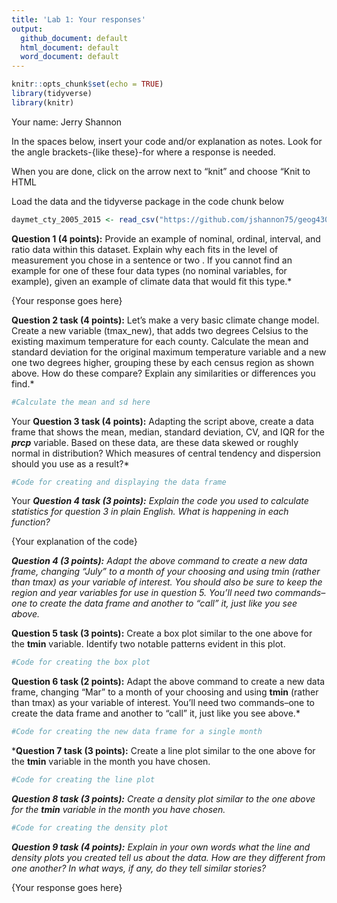 ```yaml
---
title: 'Lab 1: Your responses'
output:
  github_document: default
  html_document: default
  word_document: default
---
```


```r
knitr::opts_chunk$set(echo = TRUE)
library(tidyverse)
library(knitr)
```

Your name: Jerry Shannon

In the spaces below, insert your code and/or explanation as notes. Look for the angle brackets-{like these}-for where a response is needed.

When you are done, click on the arrow next to "knit" and choose "Knit to HTML

Load the data and the tidyverse package in the code chunk below

```r
daymet_cty_2005_2015 <- read_csv("https://github.com/jshannon75/geog4300/raw/master/labs/lab1_%20descriptive_stats/Daymet_Cty_Summary_2005_2015.csv")
```

**Question 1 (4 points):** Provide an example of nominal, ordinal, interval, and ratio data within this dataset. Explain why each fits in the level of measurement you chose in a sentence or two . If you cannot find an example for one of these four data types (no nominal variables, for example), given an example of climate data that would fit this type.*

{Your response goes here}

**Question 2 task (4 points):** Let's make a very basic climate change model. Create a new variable (tmax_new), that adds two degrees Celsius to the existing maximum temperature for each county. Calculate the mean and standard deviation for the original maximum temperature variable and a new one two degrees higher, grouping these by each census region as shown above. How do these compare? Explain any similarities or differences you find.*

```r
#Calculate the mean and sd here

```

{Your explanation of the results}

**Question 3 task (4 points):** Adapting the script above, create a data frame that shows the mean, median, standard deviation, CV, and IQR for the _**prcp**_ variable. Based on these data, are these data skewed or roughly normal in distribution? Which measures of central tendency and dispersion should you use as a result?*

```r
#Code for creating and displaying the data frame

```

{Your explanation of the results}

***Question 4 task (3 points):** Explain the code you used to calculate statistics for question 3 in plain English. What is happening in each function?*

{Your explanation of the code}

***Question 4 (3 points):** Adapt the above command to create a new data frame, changing “July” to a month of your choosing and using tmin (rather than tmax) as your variable of interest. You should also be sure to keep the region and year variables for use in question 5. You'll need two commands--one to create the data frame and another to "call" it, just like you see above.*

**Question 5 task (3 points):** Create a box plot similar to the one above for the **tmin** variable. Identify two notable patterns evident in this plot. 

```r
#Code for creating the box plot

```

**Question 6 task (2 points):** Adapt the above command to create a new data frame, changing "Mar" to a month of your choosing and using **tmin** (rather than tmax) as your variable of interest. You'll need two commands--one to create the data frame and another to "call" it, just like you see above.*

```r
#Code for creating the new data frame for a single month

```

***Question 7 task (3 points):** Create a line plot similar to the one above for the **tmin** variable in the month you have chosen.

```r
#Code for creating the line plot

```

***Question 8 task (3 points):** Create a density plot similar to the one above for the **tmin** variable in the month you have chosen.*

```r
#Code for creating the density plot

```

***Question 9 task (4 points):** Explain in your own words what the line and density plots you created tell us about the data. How are they different from one another? In what ways, if any, do they tell similar stories?*

{Your response goes here}